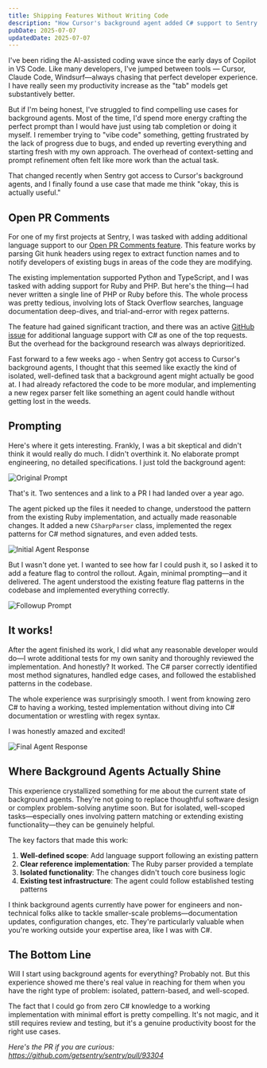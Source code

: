 ```yaml
---
title: Shipping Features Without Writing Code
description: "How Cursor's background agent added C# support to Sentry with minimal prompting."
pubDate: 2025-07-07
updatedDate: 2025-07-07
---
```


I've been riding the AI-assisted coding wave since the early days of Copilot in VS Code. Like many developers, I've jumped between tools — Cursor, Claude Code, Windsurf—always chasing that perfect developer experience. I have really seen my productivity increase as the "tab" models get substantively better.

But if I'm being honest, I've struggled to find compelling use cases for background agents. Most of the time, I'd spend more energy crafting the perfect prompt than I would have just using tab completion or doing it myself. I remember trying to "vibe code" something, getting frustrated by the lack of progress due to bugs, and ended up reverting everything and starting fresh with my own approach. The overhead of context-setting and prompt refinement often felt like more work than the actual task.

That changed recently when Sentry got access to Cursor's background agents, and I finally found a use case that made me think "okay, this is actually useful."

## Open PR Comments

For one of my first projects at Sentry, I was tasked with adding additional language support to our [Open PR Comments feature](https://sentry.engineering/blog/how-open-pr-comments-work). This feature works by parsing Git hunk headers using regex to extract function names and to notify developers of existing bugs in areas of the code they are modifying.

The existing implementation supported Python and TypeScript, and I was tasked with adding support for Ruby and PHP. But here's the thing—I had never written a single line of PHP or Ruby before this. The whole process was pretty tedious, involving lots of Stack Overflow searches, language documentation deep-dives, and trial-and-error with regex patterns.

The feature had gained significant traction, and there was an active [GitHub issue](https://github.com/getsentry/sentry/issues/69824) for additional language support with C# as one of the top requests. But the overhead for the background research was always deprioritized.

Fast forward to a few weeks ago - when Sentry got access to Cursor's background agents, I thought that this seemed like exactly the kind of isolated, well-defined task that a background agent might actually be good at. I had already refactored the code to be more modular, and implementing a new regex parser felt like something an agent could handle without getting lost in the weeds.

## Prompting

Here's where it gets interesting. Frankly, I was a bit skeptical and didn't think it would really do much. I didn't overthink it. No elaborate prompt engineering, no detailed specifications. I just told the background agent:

![Original Prompt](~/assets/content/shipping-features-without-writing-code/original-prompt.png)

That's it. Two sentences and a link to a PR I had landed over a year ago.

The agent picked up the files it needed to change, understood the pattern from the existing Ruby implementation, and actually made reasonable changes. It added a new `CSharpParser` class, implemented the regex patterns for C# method signatures, and even added tests.

![Initial Agent Response](~/assets/content/shipping-features-without-writing-code/initial-agent-response.png)

But I wasn't done yet. I wanted to see how far I could push it, so I asked it to add a feature flag to control the rollout. Again, minimal prompting—and it delivered. The agent understood the existing feature flag patterns in the codebase and implemented everything correctly.

![Followup Prompt](~/assets/content/shipping-features-without-writing-code/followup.png)

## It works!

After the agent finished its work, I did what any reasonable developer would do—I wrote additional tests for my own sanity and thoroughly reviewed the implementation. And honestly? It worked. The C# parser correctly identified most method signatures, handled edge cases, and followed the established patterns in the codebase.

The whole experience was surprisingly smooth. I went from knowing zero C# to having a working, tested implementation without diving into C# documentation or wrestling with regex syntax.

I was honestly amazed and excited!

![Final Agent Response](~/assets/content/shipping-features-without-writing-code/result.png)

## Where Background Agents Actually Shine

This experience crystallized something for me about the current state of background agents. They're not going to replace thoughtful software design or complex problem-solving anytime soon. But for isolated, well-scoped tasks—especially ones involving pattern matching or extending existing functionality—they can be genuinely helpful.

The key factors that made this work:

1. **Well-defined scope**: Add language support following an existing pattern
2. **Clear reference implementation**: The Ruby parser provided a template
3. **Isolated functionality**: The changes didn't touch core business logic
4. **Existing test infrastructure**: The agent could follow established testing patterns

I think background agents currently have power for engineers and non-technical folks alike to tackle smaller-scale problems—documentation updates, configuration changes, etc. They're particularly valuable when you're working outside your expertise area, like I was with C#.

## The Bottom Line

Will I start using background agents for everything? Probably not. But this experience showed me there's real value in reaching for them when you have the right type of problem: isolated, pattern-based, and well-scoped.

The fact that I could go from zero C# knowledge to a working implementation with minimal effort is pretty compelling. It's not magic, and it still requires review and testing, but it's a genuine productivity boost for the right use cases.

_Here's the PR if you are curious: https://github.com/getsentry/sentry/pull/93304_
